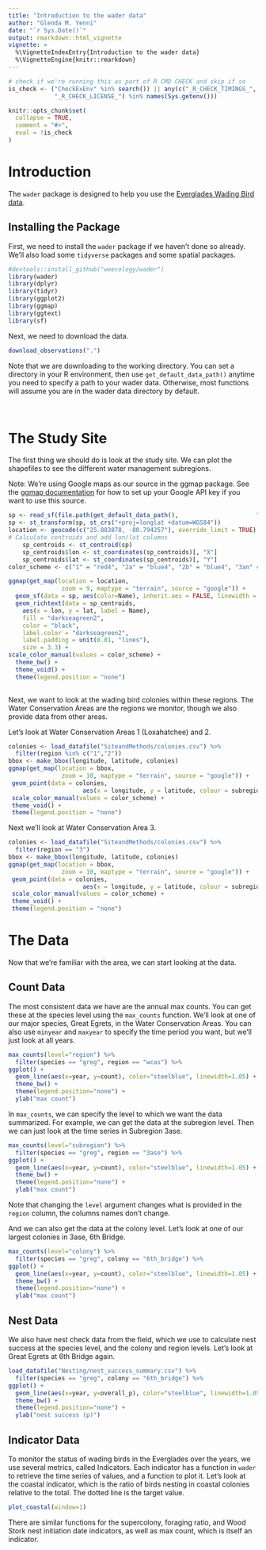 ```yaml
---
title: "Introduction to the wader data"
author: "Glenda M. Yenni"
date: "`r Sys.Date()`"
output: rmarkdown::html_vignette
vignette: >
  %\VignetteIndexEntry{Introduction to the wader data}
  %\VignetteEngine{knitr::rmarkdown}
---
```


```r
# check if we're running this as part of R CMD CHECK and skip if so
is_check <- ("CheckExEnv" %in% search()) || any(c("_R_CHECK_TIMINGS_",
             "_R_CHECK_LICENSE_") %in% names(Sys.getenv()))

knitr::opts_chunk$set(
  collapse = TRUE,
  comment = "#>",
  eval = !is_check
)
```

# Introduction

The `wader` package is designed to help you use the [Everglades Wading Bird data](https://github.com/weecology/EvergladesWadingBird).

## Installing the Package

First, we need to install the `wader` package if we haven't done so already. We'll also load some `tidyverse` packages and some spatial packages.

```r
#devtools::install_github("weecology/wader")
library(wader)
library(dplyr)
library(tidyr)
library(ggplot2)
library(ggmap)
library(ggtext)
library(sf)
```

Next, we need to download the data.

```r
download_observations(".")
```
Note that we are downloading to the working directory. You can set a directory in your R environment, then use `get_default_data_path()` anytime you need to specify a path to your wader data. Otherwise, most functions will assume you are in the wader data directory by default.

<br/>

# The Study Site

The first thing we should do is look at the study site. We can plot the shapefiles to see the different water management subregions.

Note: We're using Google maps as our source in the ggmap package. See the [ggmap documentation](https://rdrr.io/cran/ggmap/man/register_google.html) for how to set up your Google API key if you want to use this source.

```r
sp <- read_sf(file.path(get_default_data_path(),                      "EvergladesWadingBird/SiteandMethods/regions/subregions.shp"))
sp <- st_transform(sp, st_crs("+proj=longlat +datum=WGS84"))
location <- geocode(c("25.883878, -80.794257"), override_limit = TRUE) + c(-.1,.35)
# Calculate centroids and add lon/lat columns
    sp_centroids <- st_centroid(sp)
    sp_centroids$lon <- st_coordinates(sp_centroids)[, "X"]
    sp_centroids$lat <- st_coordinates(sp_centroids)[, "Y"]
color_scheme <- c("1" = "red4", "2a" = "blue4", "2b" = "blue4", "3an" = "green4", "3as" = "green4", "3ase" = "green4", "3b" = "green4", "coastalenp" = "orange3", "inlandenp" = "orange3")

ggmap(get_map(location = location, 
               zoom = 9, maptype = "terrain", source = "google")) +
  geom_sf(data = sp, aes(color=Name), inherit.aes = FALSE, linewidth = 1.1, alpha=0) +
  geom_richtext(data = sp_centroids, 
    aes(x = lon, y = lat, label = Name),
    fill = "darkseagreen2",    
    color = "black",   
    label.color = "darkseagreen2",
    label.padding = unit(0.01, "lines"),
    size = 3.3) +
scale_color_manual(values = color_scheme) +
  theme_bw() +
  theme_void() +
  theme(legend.position = "none")
  
```

Next, we want to look at the wading bird colonies within these regions. The Water Conservation Areas are the regions we monitor, though we also provide data from other areas. 

Let's look at Water Conservation Areas 1 (Loxahatchee) and 2.

```r
colonies <- load_datafile("SiteandMethods/colonies.csv") %>%
  filter(region %in% c("1","2"))
bbox <- make_bbox(longitude, latitude, colonies)
ggmap(get_map(location = bbox, 
               zoom = 10, maptype = "terrain", source = "google")) +
 geom_point(data = colonies, 
                     aes(x = longitude, y = latitude, colour = subregion), size=1.2) +
 scale_color_manual(values = color_scheme) +
 theme_void() +
 theme(legend.position = "none")
```
Next we'll look at Water Conservation Area 3.

```r
colonies <- load_datafile("SiteandMethods/colonies.csv") %>%
  filter(region == "3")
bbox <- make_bbox(longitude, latitude, colonies)
ggmap(get_map(location = bbox, 
               zoom = 10, maptype = "terrain", source = "google")) +
 geom_point(data = colonies, 
                     aes(x = longitude, y = latitude, colour = subregion), size=1.2) +
 scale_color_manual(values = color_scheme) +
 theme_void() +
 theme(legend.position = "none")
```

# The Data

Now that we're familiar with the area, we can start looking at the data.

## Count Data

The most consistent data we have are the annual max counts. You can get these at the species level using the `max_counts` function. We'll look at one of our major species, Great Egrets, in the Water Conservation Areas. You can also use `minyear` and `maxyear` to specify the time period you want, but we'll just look at all years. 

```r
max_counts(level="region") %>%
  filter(species == "greg", region == "wcas") %>%
ggplot() +
  geom_line(aes(x=year, y=count), color="steelblue", linewidth=1.05) +
  theme_bw() +
  theme(legend.position="none") +
  ylab("max count")
```
In `max_counts`, we can specify the level to which we want the data summarized. For example, we can get the data at the subregion level. Then we can just look at the time series in Subregion 3ase.

```r
max_counts(level="subregion") %>%
  filter(species == "greg", region == "3ase") %>%
ggplot() +
  geom_line(aes(x=year, y=count), color="steelblue", linewidth=1.05) +
  theme_bw() +
  theme(legend.position="none") +
  ylab("max count")
```
Note that changing the `level` argument changes what is provided in the `region` column, the columns names don't change.

And we can also get the data at the colony level. Let's look at one of our largest colonies in 3ase, 6th Bridge.

```r
max_counts(level="colony") %>%
  filter(species == "greg", colony == "6th_bridge") %>%
ggplot() +
  geom_line(aes(x=year, y=count), color="steelblue", linewidth=1.05) +
  theme_bw() +
  theme(legend.position="none") +
  ylab("max count")
```

## Nest Data

We also have nest check data from the field, which we use to calculate nest success at the species level, and the colony and region levels. Let's look at Great Egrets at 6th Bridge again. 

```r
load_datafile("Nesting/nest_success_summary.csv") %>%
  filter(species == "greg", colony == "6th_bridge") %>%
ggplot() +
  geom_line(aes(x=year, y=overall_p), color="steelblue", linewidth=1.05) +
  theme_bw() +
  theme(legend.position="none") +
  ylab("nest success (p)")
```

## Indicator Data

To monitor the status of wading birds in the Everglades over the years, we use several metrics, called Indicators. Each indicator has a function in `wader` to retrieve the time series of values, and a function to plot it. Let's look at the coastal indicator, which is the ratio of birds nesting in coastal colonies relative to the total. The dotted line is the target value.

```r
plot_coastal(window=1)
```

There are similar functions for the supercolony, foraging ratio, and Wood Stork nest initiation date indicators, as well as max count, which is itself an indicator.
